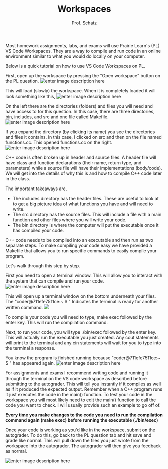 ﻿---
title: "Workspaces"
description: "This article explains how to use VS Code Workspaces on Prairie Learn."
author:
  - "Prof. Schatz"
publishedAt: "2024-05-28"
updatedAt: "2024-05-28"
isPublished: true
tags:
  - "C++"
chapterTitle: "Resource"
chapterIdx: 4
sectionIdx: 2
---

Most homework assignments, labs, and exams will use Prairie Learn's (PL) VS Code Workspaces. They are a way to compile and run code in an online environment similar to what you would do locally on your computer.

Below is a quick tutorial on how to use VS Code Workspaces on PL.

First, open up the workspace by pressing the "Open workspace" button on the PL question.
![enter image description here](https://www.cs128live.org/tutorials/wkspc_1.png)

This will load (slowly) the workspace. When it is completely loaded it will look something like this,
![enter image description here](https://www.cs128live.org/tutorials/wkspc_2.png)

On the left there are the directories (folders) and files you will need and have access to for this question. In this case, there are three directories, bin, includes, and src and one file called Makefile.
![enter image description here](https://www.cs128live.org/tutorials/wkspc_3.png)

If you expand the directory (by clicking its name) you see the directories and files it contains. In this case, I clicked on src and then on the file named functions.cc. This opened functions.cc on the right.
![enter image description here](https://www.cs128live.org/tutorials/wkspc_4.png)

C++ code is often broken up in header and source files. A header file will have class and function declarations (their name, return type, and parameters) while a source file will have their implementations (body/code). We will get into the details of why this is and how to compile C++ code later in the class.

The important takeaways are,

- The includes directory has the header files. These are useful to look at to get a big picture idea of what functions you have and will need to write.
- The src directory has the source files. This will include a file with a main function and other files where you will write your code.
- The bin directory is where the computer will put the executable once it has compiled your code.

C++ code needs to be compiled into an executable and then run as two separate steps. To make compiling your code easy we have provided a Makefile that allows you to run specific commands to easily compile your program.

Let's walk through this step by step.

First you need to open a terminal window. This will allow you to interact with the system that can compile and run your code.
![enter image description here](https://www.cs128live.org/tutorials/wkspc_5.png)

This will open up a terminal window on the bottom underneath your files. The "coder@711efe7511ce:~ $ " Indicates the terminal is ready for another written command.
![](https://www.cs128live.org/tutorials/wkspc_6.png)

To compile your code you will need to type,
make exec
followed by the enter key. This will run the compilation command.

Next, to run your code, you will type
./bin/exec
followed by the enter key. This will actually run the executable you just created. Any cout statements will print to the terminal and any cin statements will wait for you to type into the terminal a response.

You know the program is finished running because "coder@711efe7511ce:~ $ " has appeared again.
![enter image description here](https://www.cs128live.org/tutorials/wkspc_7.png)

For assignments and exams I recommend writing code and running it through the terminal on the VS code workspace as described before submitting to the autograder. This will tell you instantly if it compiles as well as if it produced the expected output. Remember when a C++ program runs it just executes the code in the main() function. To test your code in the workspace you will most likely need to edit the main() function to call the code you want to check. I will usually provide such an example to go off of.

**Every time you make changes to the code you need to run the compilation command again (make exec) before running the executable (./bin/exec)**

Once your code is working as you'd like in the workspace, submit on the autograder. To do this, go back to the PL question tab and hit save and grade like normal. This will pull down the files you just wrote from the workspace into the autograder. The autograder will then give you feedback as normal.

![enter image description here](https://www.cs128live.org/tutorials/wkspc_8.png)
